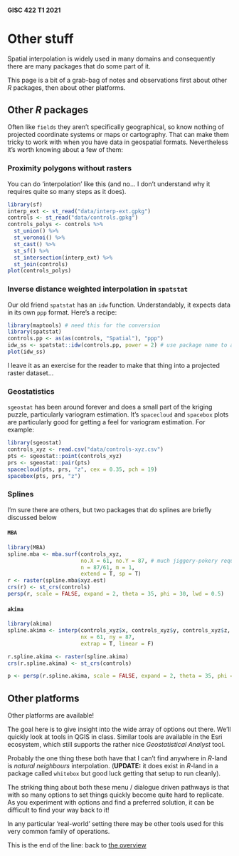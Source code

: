 #### GISC 422 T1 2021

# Other stuff
Spatial interpolation is widely used in many domains and consequently there are many packages that do some part of it.

This page is a bit of a grab-bag of notes and observations first about other *R* packages, then about other platforms.

## Other *R* packages
Often like `fields` they aren't specifically geographical, so know nothing of projected coordinate systems or maps or cartography. That can make them tricky to work with when you have data in geospatial formats. Nevertheless it's worth knowing about a few of them:

### Proximity polygons without rasters
You can do 'interpolation' like this (and no... I don't understand why it requires quite so many steps as it does).

```r
library(sf)
interp_ext <- st_read("data/interp-ext.gpkg")
controls <- st_read("data/controls.gpkg")
controls_polys <- controls %>%
  st_union() %>%
  st_voronoi() %>%
  st_cast() %>%
  st_sf() %>%
  st_intersection(interp_ext) %>%
  st_join(controls)
plot(controls_polys)
```

### Inverse distance weighted interpolation in `spatstat`
Our old friend `spatstat` has an `idw` function. Understandably, it expects data in its own `ppp` format. Here's a recipe:

```r
library(maptools) # need this for the conversion
library(spatstat)
controls.pp <- as(as(controls, "Spatial"), "ppp")
idw_ss <- spatstat::idw(controls.pp, power = 2) # use package name to avoid clash with gstat
plot(idw_ss)
```

I leave it as an exercise for the reader to make that thing into a projected raster dataset...

### Geostatistics
`sgeostat` has been around forever and does a small part of the kriging puzzle, particularly variogram estimation. It's `spacecloud` and `spacebox` plots are particularly good for getting a feel for variogram estimation. For example:

```r
library(sgeostat)
controls_xyz <- read.csv("data/controls-xyz.csv")
pts <- sgeostat::point(controls_xyz)
prs <- sgeostat::pair(pts)
spacecloud(pts, prs, "z", cex = 0.35, pch = 19)
spacebox(pts, prs, "z")
```

### Splines
I'm sure there are others, but two packages that do splines are briefly discussed below

#### `MBA`
```r
library(MBA)
spline.mba <- mba.surf(controls_xyz,
                       no.X = 61, no.Y = 87, # much jiggery-pokery required
                       n = 87/61, m = 1,
                       extend = T, sp = T)
r <- raster(spline.mba$xyz.est)
crs(r) <- st_crs(controls)
persp(r, scale = FALSE, expand = 2, theta = 35, phi = 30, lwd = 0.5)
```

#### `akima`
```r
library(akima)
spline.akima <- interp(controls_xyz$x, controls_xyz$y, controls_xyz$z,
                       nx = 61, ny = 87,
                       extrap = T, linear = F)

r.spline.akima <- raster(spline.akima)
crs(r.spline.akima) <- st_crs(controls)

p <- persp(r.spline.akima, scale = FALSE, expand = 2, theta = 35, phi = 30, lwd = 0.5)
```

## Other platforms
Other platforms are available!

The goal here is to give insight into the wide array of options out there. We'll quickly look at tools in QGIS in class. Similar tools are available in the Esri ecosystem, which still supports the rather nice _Geostatistical Analyst_ tool.

Probably the one thing these both have that I can't find anywhere in *R*-land is _natural neighbours_ interpolation. (**UPDATE:** it does exist in *R*-land in a package called `whitebox` but good luck getting that setup to run cleanly).

The striking thing about both these menu / dialogue driven pathways is that with so many options to set things quickly become quite hard to replicate. As you experiment with options and find a preferred solution, it can be difficult to find your way back to it!

In any particular 'real-world' setting there may be other tools used for this very common family of operations.

This is the end of the line: back to [the overview](README.md)
